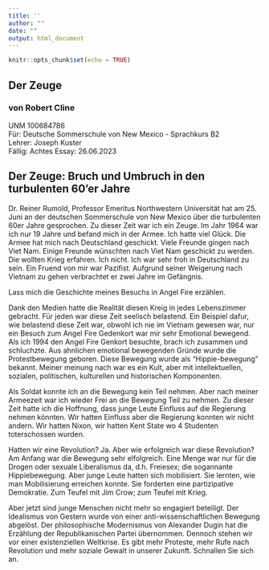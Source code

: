 ```yaml
---
title: ''
author: ""
date: ""
output: html_document
---
```


```r
knitr::opts_chunk$set(echo = TRUE)
```


## Der Zeuge
### von Robert Cline
UNM 100684786  
F&uuml;r:  Deutsche Sommerschule von New Mexico - Sprachkurs B2    
Lehrer:  Joseph Kuster  
F&auml;llig: Achtes Essay:  26.06.2023   

## Der Zeuge: Bruch und Umbruch in den turbulenten 60'er Jahre 

Dr. Reiner Rumold, Professor Emeritus Northwestern Universit&auml;t hat am 25. Juni an der deutschen Sommerschule von New Mexico &uuml;ber die turbulenten 60er Jahre gesprochen. Zu dieser Zeit war ich ein Zeuge.  Im Jahr 1964 war ich nur 19 Jahre und befand mich in der Armee.  Ich hatte viel Gl&uuml;ck.  Die Armee hat mich nach Deutschland geschickt.  Viele Freunde gingen nach Viet Nam.  Einige Freunde wünschten nach Viet Nam geschickt zu werden.  Die wollten Krieg erfahren.  Ich nicht.  Ich war sehr froh in Deutschland zu sein.  Ein Fruend von mir war Pazifist. Aufgrund seiner Weigerung nach Vietnam zu gehen verbrachtet er zwei Jahre im Gef&auml;ngnis.    

Lass mich die Geschichte meines Besuchs in Angel Fire erzählen.

Dank den Medien hatte die Realit&auml;t diesen Kreig in jedes Lebenszimmer gebracht. Für jeden war diese Zeit seelisch belastend. Ein Beispiel dafur, wie belastend diese Zeit war, obwohl ich nie im Vietnam gewesen war, nur ein Besuch zum Angel Fire Gedenkort war mir sehr Emotional bewegend.  Als ich 1994 den Angel Fire Genkort besuchte, brach ich zusammen und schluchzte.   Aus ahnlichen emotional bewegenden Gründe wurde die Protestbewegung geboren.  Diese Bewegung wurde als "Hippie-bewegung" bekannt.  Meiner meinung nach war es ein Kult, aber mit intellektuellen, sozialen, politischen, kulturellen und historischen Komponenten.  

Als Soldat konnte ich an die Bewegung kein Teil nehmen.  Aber nach meiner Armeezeit war ich wieder Frei an die Bewegung Teil zu nehmen.  Zu dieser Zeit hatte ich die Hoffnung, dass junge Leute Einfluss auf die Regierung nehmen könnten.  Wir hatten Einfluss aber die Regierung konnten wir nicht andern.  Wir hatten Nixon, wir hatten Kent State wo 4 Studenten toterschossen wurden.  

Hatten wir eine Revolution?  Ja. Aber wie erfolgreich war diese Revolution?  Am Anfang war die Bewegung sehr elfolgreich.   Eine Menge war nur f&uuml;r die Drogen oder sexuale Liberalismus da, d.h. Freiesex; die sogannante Hippiebewegung. Aber junge Leute hatten sich mobilisiert. Sie lernten, wie man Mobilisierung erreichen konnte. Sie forderten eine partizipative Demokratie. Zum Teufel mit Jim Crow; zum Teufel mit Krieg.  

Aber jetzt sind junge Menschen nicht mehr so engagiert beteiligt. Der Idealismus von Gestern wurde von einer anti-wissenschaftlichen Bewegung abgelöst. Der philosophische Modernismus von Alexander Dugin hat die Erzählung der Republikanischen Partei übernommen. Dennoch stehen wir vor einer existenziellen Weltkrise. Es gibt mehr Proteste, mehr Rufe nach Revolution und mehr soziale Gewalt in unserer Zukunft. Schnallen Sie sich an.